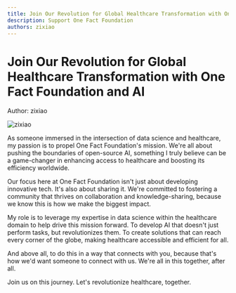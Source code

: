 ```yaml
---
title: Join Our Revolution for Global Healthcare Transformation with One Fact Foundation and AI
description: Support One Fact Foundation
authors: zixiao
---
```


<style global jsx>{`
  img {
    aspect-ratio: 12/6.3;
    object-fit: contain;
  }
`}</style>

# Join Our Revolution for Global Healthcare Transformation with One Fact Foundation and AI

Author: zixiao

![zixiao](/images/five-boro-bike-tour/zixiao.jpg "zixiao")

As someone immersed in the intersection of data science and healthcare, my passion is to propel One Fact Foundation's mission. We're all about pushing the boundaries of open-source AI, something I truly believe can be a game-changer in enhancing access to healthcare and boosting its efficiency worldwide.

Our focus here at One Fact Foundation isn't just about developing innovative tech. It's also about sharing it. We're committed to fostering a community that thrives on collaboration and knowledge-sharing, because we know this is how we make the biggest impact.

My role is to leverage my expertise in data science within the healthcare domain to help drive this mission forward. To develop AI that doesn't just perform tasks, but revolutionizes them. To create solutions that can reach every corner of the globe, making healthcare accessible and efficient for all.

And above all, to do this in a way that connects with you, because that's how we'd want someone to connect with us. We're all in this together, after all.

Join us on this journey. Let's revolutionize healthcare, together.

